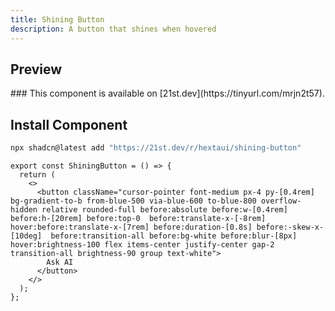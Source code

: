 ```yaml
---
title: Shining Button
description: A button that shines when hovered
---
```



## Preview

<PreviewContainer>
  <ShiningButton />
</PreviewContainer>

<Callout title="21st.dev" type="info">
  ### This component is available on [21st.dev](https://tinyurl.com/mrjn2t57).
</Callout>


## Install Component

```bash tab="CLI" title="NPM"
npx shadcn@latest add "https://21st.dev/r/hextaui/shining-button"
```

```tsx title="ShiningButton.tsx" tab="Manually"
export const ShiningButton = () => {
  return (
    <>
      <button className="cursor-pointer font-medium px-4 py-[0.4rem] bg-gradient-to-b from-blue-500 via-blue-600 to-blue-800 overflow-hidden relative rounded-full before:absolute before:w-[0.4rem] before:h-[20rem] before:top-0  before:translate-x-[-8rem] hover:before:translate-x-[7rem] before:duration-[0.8s] before:-skew-x-[10deg]  before:transition-all before:bg-white before:blur-[8px] hover:brightness-100 flex items-center justify-center gap-2 transition-all brightness-90 group text-white">
        Ask AI
      </button>
    </>
  );
};
```
